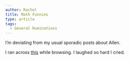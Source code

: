 ```yaml
---
author: Rachel
title: Math Funnies
type: article
tags:
  - General Ruminations
---
```


I’m deviating from my usual sporadic posts about Allen.

I ran across [this](http://haha.nu/funny/funny-math/) while browsing. I laughed so hard I cried.
